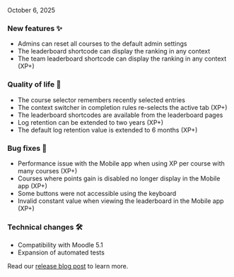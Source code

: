 
<ReleaseDate>October 6, 2025</ReleaseDate>

<h3>New features ✨</h3>

- Admins can reset all courses to the default admin settings
- The leaderboard shortcode can display the ranking in any context
- The team leaderboard shortcode can display the ranking in any context (XP+)

<h3>Quality of life 💪</h3>

- The course selector remembers recently selected entries
- The context switcher in completion rules re-selects the active tab (XP+)
- The leaderboard shortcodes are available from the leaderboard pages
- Log retention can be extended to two years (XP+)
- The default log retention value is extended to 6 months (XP+)

<h3>Bug fixes 🐛</h3>

- Performance issue with the Mobile app when using XP per course with many courses (XP+)
- Courses where points gain is disabled no longer display in the Mobile app (XP+)
- Some buttons were not accessible using the keyboard
- Invalid constant value when viewing the leaderboard in the Mobile app (XP+)

<h3>Technical changes 🛠</h3>

- Compatibility with Moodle 5.1
- Expansion of automated tests

Read our [release blog post](https://www.levelup.plus/blog/xp-quest-release-oct-2025/) to learn more.
